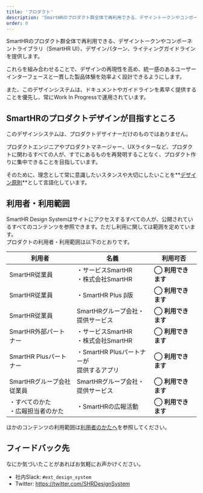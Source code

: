 ```yaml
---
title: 'プロダクト'
description: 'SmartHRのプロダクト群全体で再利用できる、デザイントークンやコンポーネントライブラリ（SmartHR UI）、デザインパターン、ライティングガイドラインを提供します。'
order: 0
---
```


SmartHRのプロダクト群全体で再利用できる、デザイントークンやコンポーネントライブラリ（SmartHR UI）、デザインパターン、ライティングガイドラインを提供します。

これらを組み合わせることで、デザインの再現性を高め、統一感のあるユーザーインターフェースと一貫した製品体験を効率よく設計できるようにします。

また、このデザインシステムは、ドキュメントやガイドラインを素早く提供することを優先し、常にWork In Progressで運用されています。


## SmartHRのプロダクトデザインが目指すところ
このデザインシステムは、プロダクトデザイナーだけのものではありません。

プロダクトエンジニアやプロダクトマネージャー、UXライターなど、プロダクトに関わるすべての人が、すでにあるものを再発明することなく、プロダクト作りに集中できることを目指しています。

そのために、理念として常に意識したいスタンスや大切にしたいことを**[デザイン原則](/products/principles/)**として言語化しています。


## 利用者・利用範囲

SmartHR Design Systemはサイトにアクセスするすべての人が、公開されているすべてのコンテンツを参照できます。ただし利用に関しては範囲を定めています。  
プロダクトの利用者・利用範囲は以下のとおりです。

<TableWrapper>
  <table>
    <thead>
      <tr>
        <th>利用者</th>
        <th>名義</th>
        <th>利用可否</th>
      </tr>
    </thead>
    <tbody>
      <tr>
        <td>SmartHR従業員</td>
        <td>・サービスSmartHR<br/>・株式会社SmartHR</td>
        <td><strong>◯ 利用できます</strong></td>
      </tr>
      <tr>
        <td>SmartHR従業員</td>
        <td>・SmartHR Plus β版</td>
        <td><strong>◯ 利用できます</strong></td>
      </tr>
      <tr>
        <td>SmartHR従業員</td>
        <td>SmartHRグループ会社・<br/>提供サービス</td>
        <td><strong>◯ 利用できます</strong></td>
      </tr>
      <tr>
        <td>SmartHR外部パートナー</td>
        <td>・サービスSmartHR<br/>・株式会社SmartHR</td>
        <td><strong>◯ 利用できます</strong></td>
      </tr>
      <tr>
        <td>SmartHR Plusパートナー</td>
        <td>・SmartHR Plusパートナーが<br/>提供するアプリ</td>
        <td><strong>◯ 利用できます</strong></td>
      </tr>
      <tr>
        <td>SmartHRグループ会社<br/>従業員</td>
        <td>SmartHRグループ会社・<br/>提供サービス</td>
        <td><strong>◯ 利用できます</strong></td>
      </tr>
      <tr>
        <td>・すべてのかた<br/>・広報担当者のかた</td>
        <td>・SmartHRの広報活動</td>
        <td><strong>◯ 利用できます</strong></td>
      </tr>
    </tbody>
  </table>
</TableWrapper>

ほかのコンテンツの利用範囲は[利用者のかたへ](/introduction/user/)を参照してください。  

## フィードバック先
なにか気づいたことがあればお気軽にお声かけください。

- 社内Slack: `#ext_design_system`
- Twitter: https://twitter.com/SHRDesignSystem

